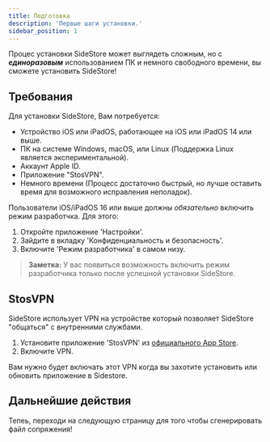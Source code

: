 ```yaml
---
title: Подготовка
description: 'Первые шаги установки.'
sidebar_position: 1
---
```


Процес установки SideStore может выглядеть сложным, но с ***единоразовым*** использованием ПК и немного свободного времени, вы сможете установить SideStore!

## Требования

Для установки SideStore, Вам потребуется:
- Устройство iOS или iPadOS, работающее на iOS или iPadOS 14 или выше.
- ПК на системе Windows, macOS, или Linux (Поддержка Linux является экспериментальной).
- Аккаунт Apple ID.
- Приложение "StosVPN".
- Немного времени (Процесс достаточно быстрый, но лучше оставить время для возможного исправления неполадок).

Пользователи iOS/iPadOS 16 или выше должны *обязательно* включить режим разработчка. Для этого:
1. Откройте приложение 'Настройки'.
2. Зайдите в вкладку 'Конфиденциальность и безопасность'.
3. Включите 'Режим разработчика' в самом низу.

> **Заметка:** У вас появиться возможность включить режим разработчика только после успешной установки SideStore.

## StosVPN

SideStore использует VPN на устройстве который позволяет SideStore "общаться" с внутренними службами.

1. Установите приложение 'StosVPN' из [официального App Store](https://apps.apple.com/us/app/stosvpn/id6744003051).
2. Включите VPN.

Вам нужно будет включать этот VPN когда вы захотите установить или обновить приложение в Sidestore.

## Дальнейшие действия

Тепеь, переходи на следующую страницу для того чтобы сгенерировать файл сопряжения!
